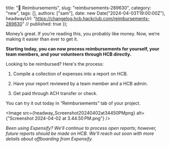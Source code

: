   title: "💸 Reimbursements",
  slug: "reimbursements-289630",
  category: "new",
  tags: [],
  authors: ["sam"],
  date: new Date("2024-04-03T19:00:00Z"),
  headwayUrl: "https://changelog.hcb.hackclub.com/reimbursements-289630" // published: true
});

Money’s great. If you’re reading this, you probably like money. Now, we’re making it easier than ever to get it.

**Starting today, you can now process reimbursements for yourself, your team members, and your volunteers through HCB directly.**

Looking to be reimbursed? Here's the process:

1. Compile a collection of expenses into a report on HCB.

2. Have your report reviewed by a team member and a HCB admin.

3. Get paid through ACH transfer or check.

You can try it out today in “Reimbursements” tab of your project.


      
<Image src={headway_Screenshot20240402at34450PMpng} alt={"Screenshot 2024-04-02 at 3.44.50 PM.png"} />


_Been using Expensify? We'll continue to process open reports; however, future reports should be made on HCB. We'll reach out soon with more details about offboarding from Expensify._
